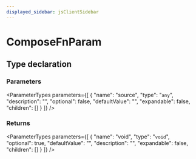 ```yaml
---
displayed_sidebar: jsClientSidebar
---
```



# ComposeFnParam

## Type declaration

### Parameters

<ParameterTypes parameters={[
  {
    "name": "source",
    "type": "`any`",
    "description": "",
    "optional": false,
    "defaultValue": "",
    "expandable": false,
    "children": []
  }
]} />

### Returns

<ParameterTypes parameters={[
  {
    "name": "void",
    "type": "`void`",
    "optional": true,
    "defaultValue": "",
    "description": "",
    "expandable": false,
    "children": []
  }
]} />
